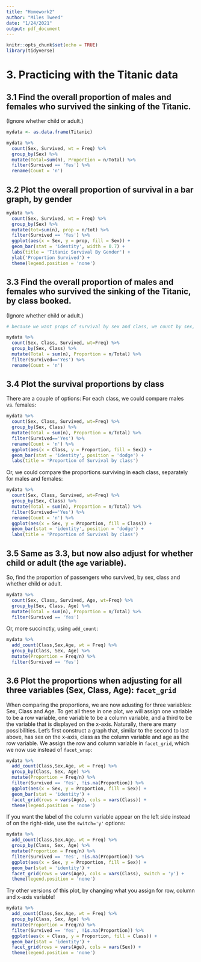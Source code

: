 ```yaml
---
title: "Homework2"
author: "Miles Tweed"
date: "1/24/2021"
output: pdf_document
---
```


```r
knitr::opts_chunk$set(echo = TRUE)
library(tidyverse)
```

# 3. Practicing with the Titanic data

## 3.1 Find the overall proportion of males and females who survived the sinking of the Titanic.
(Ignore whether child or adult.)
```r
mydata <- as.data.frame(Titanic)

mydata %>% 
  count(Sex, Survived, wt = Freq) %>% 
  group_by(Sex) %>%  
  mutate(Total=sum(n), Proportion = n/Total) %>% 
  filter(Survived == 'Yes') %>% 
  rename(Count = 'n')
```

## 3.2 Plot the overall proportion of survival in a bar graph, by gender
```r

mydata %>% 
  count(Sex, Survived, wt = Freq) %>% 
  group_by(Sex) %>%  
  mutate(tot=sum(n), prop = n/tot) %>%
  filter(Survived == 'Yes') %>% 
  ggplot(aes(x = Sex, y = prop, fill = Sex)) + 
  geom_bar(stat = 'identity', width = 0.7) +
  labs(title = 'Titanic Survival By Gender') + 
  ylab('Proportion Survived') +
  theme(legend.position = 'none')
```

## 3.3 Find the overall proportion of males and females who survived the sinking of the Titanic, **by class booked**.
(Ignore whether child or adult.)
```r
# because we want props of survival by sex and class, we count by sex, class and survival

mydata %>% 
  count(Sex, Class, Survived, wt=Freq) %>% 
  group_by(Sex, Class) %>% 
  mutate(Total = sum(n), Proportion = n/Total) %>% 
  filter(Survived=='Yes') %>% 
  rename(Count = 'n')


```


## 3.4 Plot the survival proportions by class
There are a couple of options: For each class, we could compare males vs. females:
```r
mydata %>% 
  count(Sex, Class, Survived, wt=Freq) %>% 
  group_by(Sex, Class) %>% 
  mutate(Total = sum(n), Proportion = n/Total) %>% 
  filter(Survived=='Yes') %>% 
  rename(Count = 'n') %>% 
  ggplot(aes(x = Class, y = Proportion, fill = Sex)) + 
  geom_bar(stat = 'identity', position = 'dodge') +
  labs(title = 'Proportion of Survival by class')

```

Or, we could compare the proportions surviving in each class, separately for males and females:
```r
mydata %>% 
  count(Sex, Class, Survived, wt=Freq) %>% 
  group_by(Sex, Class) %>% 
  mutate(Total = sum(n), Proportion = n/Total) %>% 
  filter(Survived=='Yes') %>% 
  rename(Count = 'n') %>% 
  ggplot(aes(x = Sex, y = Proportion, fill = Class)) + 
  geom_bar(stat = 'identity', position = 'dodge') +
  labs(title = 'Proportion of Survival by class')
```

## 3.5 Same as 3.3, but now also adjust for whether child or adult (the `age` variable).
So, find the proportion of passengers who survived, by sex, class and whether child or adult.
```r
mydata %>% 
  count(Sex, Class, Survived, Age, wt=Freq) %>% 
  group_by(Sex, Class, Age) %>% 
  mutate(Total = sum(n), Proportion = n/Total) %>% 
  filter(Survived == 'Yes')

```

Or, more succinctly, using `add_count`:
```r
mydata %>% 
  add_count(Class,Sex,Age, wt = Freq) %>% 
  group_by(Class, Sex, Age) %>% 
  mutate(Proportion = Freq/n) %>% 
  filter(Survived == 'Yes')
```


## 3.6 Plot the proportions when adjusting for all three variables (Sex, Class, Age): `facet_grid`
When comparing the proportions, we are now adusting for three variables: Sex, Class and Age. To get all these in one plot, we will assign one variable to be a row variable, one variable to be a column variable, and a third to be the variable that is displayed on the x-axis. Naturally, there are many possibilities. Let's first construct a graph that, similar to the second to last above, has sex on the x-axis, class as the column variable and age as the row variable. We assign the row and column variable in `facet_grid`, which we now use instead of `facet_wrap`:
```r
mydata %>% 
  add_count(Class,Sex,Age, wt = Freq) %>% 
  group_by(Class, Sex, Age) %>% 
  mutate(Proportion = Freq/n) %>% 
  filter(Survived == 'Yes', !is.na(Proportion)) %>% 
  ggplot(aes(x = Sex, y = Proportion, fill = Sex)) + 
  geom_bar(stat = 'identity') + 
  facet_grid(rows = vars(Age), cols = vars(Class)) + 
  theme(legend.position = 'none')
```

If you want the label of the column variable appear on the left side instead of on the right-side, use the `switch='y'` options:
```r
mydata %>% 
  add_count(Class,Sex,Age, wt = Freq) %>% 
  group_by(Class, Sex, Age) %>% 
  mutate(Proportion = Freq/n) %>% 
  filter(Survived == 'Yes', !is.na(Proportion)) %>% 
  ggplot(aes(x = Sex, y = Proportion, fill = Sex)) + 
  geom_bar(stat = 'identity') + 
  facet_grid(rows = vars(Age), cols = vars(Class), switch = 'y') + 
  theme(legend.position = 'none')
```

Try other versions of this plot, by changing what you assign for row, column and x-axis variable!

```r
mydata %>% 
  add_count(Class,Sex,Age, wt = Freq) %>% 
  group_by(Class, Sex, Age) %>% 
  mutate(Proportion = Freq/n) %>% 
  filter(Survived == 'Yes', !is.na(Proportion)) %>% 
  ggplot(aes(x = Class, y = Proportion, fill = Class)) + 
  geom_bar(stat = 'identity') + 
  facet_grid(rows = vars(Age), cols = vars(Sex)) + 
  theme(legend.position = 'none')
```

